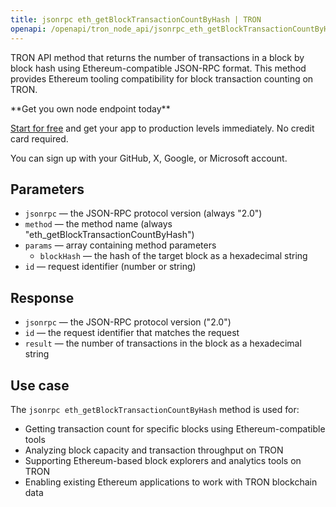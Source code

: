 ```yaml
---
title: jsonrpc eth_getBlockTransactionCountByHash | TRON
openapi: /openapi/tron_node_api/jsonrpc_eth_getBlockTransactionCountByHash.json POST /95e61622bf6a8af293978377718e3b77/jsonrpc/eth_getBlockTransactionCountByHash
---
```


TRON API method that returns the number of transactions in a block by block hash using Ethereum-compatible JSON-RPC format. This method provides Ethereum tooling compatibility for block transaction counting on TRON.

<Check>
**Get you own node endpoint today**

[Start for free](https://console.chainstack.com/) and get your app to production levels immediately. No credit card required.

You can sign up with your GitHub, X, Google, or Microsoft account.
</Check>

## Parameters

* `jsonrpc` — the JSON-RPC protocol version (always "2.0")
* `method` — the method name (always "eth_getBlockTransactionCountByHash")
* `params` — array containing method parameters
  * `blockHash` — the hash of the target block as a hexadecimal string
* `id` — request identifier (number or string)

## Response

* `jsonrpc` — the JSON-RPC protocol version ("2.0")
* `id` — the request identifier that matches the request
* `result` — the number of transactions in the block as a hexadecimal string

## Use case

The `jsonrpc eth_getBlockTransactionCountByHash` method is used for:

* Getting transaction count for specific blocks using Ethereum-compatible tools
* Analyzing block capacity and transaction throughput on TRON
* Supporting Ethereum-based block explorers and analytics tools on TRON
* Enabling existing Ethereum applications to work with TRON blockchain data